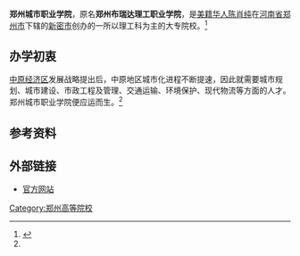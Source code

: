 '''郑州城市职业学院'''，原名'''郑州布瑞达理工职业学院'''，是[[美籍华人|美籍华人]][[陈肖纯|陈肖纯]]在[[河南省|河南省]][[郑州市|郑州市]]下辖的[[新密市|新密市]]创办的一所以理工科为主的大专院校。<ref name="shzz">{{cite web|url=http://roll.sohu.com/20110517/n307753100.shtml|title=办教育是个良心活儿|publisher=东方今报|date=2011年5月17日|accessdate=2011年5月17日|archive-date=2016年3月4日|archive-url=https://web.archive.org/web/20160304205358/http://roll.sohu.com/20110517/n307753100.shtml|dead-url=no}}</ref>

==办学初衷==
[[中原经济区|中原经济区]]发展战略提出后，中原地区城市化进程不断提速，因此就需要城市规划、城市建设、市政工程及管理、交通运输、环境保护、现代物流等方面的人才。郑州城市职业学院便应运而生。<ref name="shzz"/>

== 参考资料 ==
{{reflist}}

== 外部链接 ==
*[https://web.archive.org/web/20130117184901/http://www.zcu.edu.cn/brendaWeb/Default.aspx 官方网站]

{{河南高等院校}}
{{民办大学}}
[[Category:郑州高等院校|Category:郑州高等院校]]